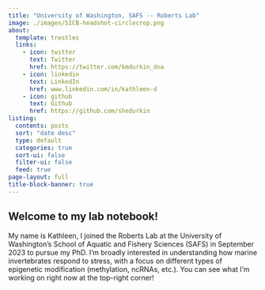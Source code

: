 ```yaml
---
title: "University of Washington, SAFS -- Roberts Lab"
image: ./images/SICB-headshot-circlecrop.png
about:
  template: trestles
  links:
    - icon: twitter
      text: Twitter
      href: https://twitter.com/kmdurkin_dna
    - icon: linkedin
      text: LinkedIn
      href: www.linkedin.com/in/kathleen-d
    - icon: github
      text: Github
      href: https://github.com/shedurkin
listing:
  contents: posts
  sort: "date desc"
  type: default
  categories: true
  sort-ui: false
  filter-ui: false
  feed: true
page-layout: full
title-block-banner: true
---
```


## Welcome to my lab notebook!

My name is Kathleen, I joined the Roberts Lab at the University of Washington's School of Aquatic and Fishery Sciences (SAFS) in September 2023 to pursue my PhD. I'm broadly interested in understanding how marine invertebrates respond to stress, with a focus on different types of epigenetic modification (methylation, ncRNAs, etc.). You can see what I'm working on right now at the top-right corner!
